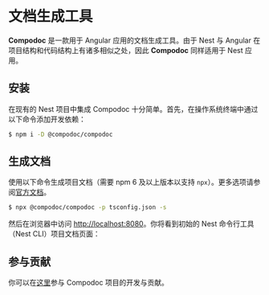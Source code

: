 
# 文档生成工具

**Compodoc** 是一款用于 Angular 应用的文档生成工具。由于 Nest 与 Angular 在项目结构和代码结构上有诸多相似之处，因此 **Compodoc** 同样适用于 Nest 应用。

## 安装

在现有的 Nest 项目中集成 Compodoc 十分简单。首先，在操作系统终端中通过以下命令添加开发依赖：

```bash
$ npm i -D @compodoc/compodoc
```

## 生成文档

使用以下命令生成项目文档（需要 npm 6 及以上版本以支持 `npx`）。更多选项请参阅[官方文档](https://compodoc.app/guides/usage.html)。

```bash
$ npx @compodoc/compodoc -p tsconfig.json -s
```

然后在浏览器中访问 [http://localhost:8080](http://localhost:8080)。你将看到初始的 Nest 命令行工具（Nest CLI）项目文档页面：

<DocImage src={documentationCompodoc1Image} alt="Compodoc 1" />

<DocImage src={documentationCompodoc2Image} alt="Compodoc 2" />

## 参与贡献

你可以在[这里](https://github.com/compodoc/compodoc)参与 Compodoc 项目的开发与贡献。
